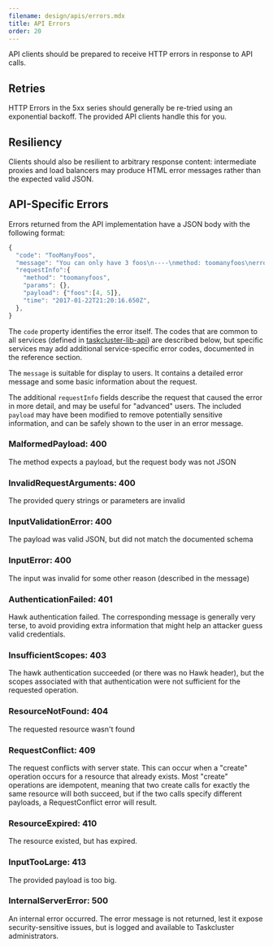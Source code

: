 ```yaml
---
filename: design/apis/errors.mdx
title: API Errors
order: 20
---
```


API clients should be prepared to receive HTTP errors in response to API calls.

## Retries

HTTP Errors in the 5xx series should generally be re-tried using an exponential
backoff. The provided API clients handle this for you.

## Resiliency

Clients should also be resilient to arbitrary response content: intermediate
proxies and load balancers may produce HTML error messages rather than the
expected valid JSON.

## API-Specific Errors

Errors returned from the API implementation have a JSON body with the following format:

```js
{
  "code": "TooManyFoos",
  "message": "You can only have 3 foos\n----\nmethod: toomanyfoos\nerrorCode: TooManyFoos\nstatusCode: 472 \ntime: 2017-01-22T21:20:16.650Z",
  "requestInfo":{
    "method": "toomanyfoos",
    "params": {},
    "payload": {"foos":[4, 5]},
    "time": "2017-01-22T21:20:16.650Z",
  },
}
```

The `code` property identifies the error itself.  The codes that are common to all
services (defined in [taskcluster-lib-api](https://github.com/taskcluster/taskcluster-lib-api))
are described below, but specific services may add additional service-specific
error codes, documented in the reference section.

The `message` is suitable for display to users. It contains a detailed error
message and some basic information about the request.

The additional `requestInfo` fields describe the request that caused the error
in more detail, and may be useful for "advanced" users. The included `payload`
may have been modified to remove potentially sensitive information, and can be
safely shown to the user in an error message.

### MalformedPayload: 400

The method expects a payload, but the request body was not JSON

### InvalidRequestArguments: 400

The provided query strings or parameters are invalid

### InputValidationError: 400

The payload was valid JSON, but did not match the documented schema

### InputError: 400

The input was invalid for some other reason (described in the message)

### AuthenticationFailed: 401

Hawk authentication failed. The corresponding message is generally very terse,
to avoid providing extra information that might help an attacker guess valid
credentials.

### InsufficientScopes: 403

The hawk authentication succeeded (or there was no Hawk header), but the scopes
associated with that authentication were not sufficient for the requested
operation.

### ResourceNotFound: 404

The requested resource wasn't found

### RequestConflict: 409

The request conflicts with server state.  This can occur when a "create"
operation occurs for a resource that already exists.  Most "create" operations
are idempotent, meaning that two create calls for exactly the same resource
will both succeed, but if the two calls specify different payloads, a
RequestConflict error will result.

### ResourceExpired: 410

The resource existed, but has expired.

### InputTooLarge: 413

The provided payload is too big.

### InternalServerError: 500

An internal error occurred. The error message is not returned, lest it expose
security-sensitive issues, but is logged and available to Taskcluster
administrators.